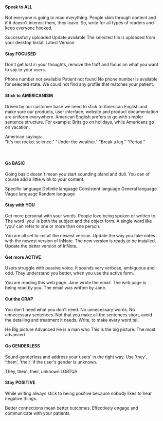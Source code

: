 #### Speak to ALL

Not everyone is going to read everything. People skim through content and if it doesn't interest them, they leave. So, write for all types of readers and keep everyone hooked.

<Rules>
  <DOs>
    <InlineMessage>
      <IconWrapper> Successfully uploaded </IconWrapper>
    </InlineMessage>
    <InlineMessage>
      <IconWrapper> Update available </IconWrapper>
    </InlineMessage>
  </DOs>
  <DONTs>
    <InlineMessage>
      <IconWrapper iconType='error'>
        The selected file is uploaded from your desktop
      </IconWrapper>
    </InlineMessage>
    <InlineMessage>
      <IconWrapper iconType='error'>
        Install Latest Version
      </IconWrapper>
    </InlineMessage>
  </DONTs>
</Rules>
<br />

#### Stay FOCUSED

Don't get lost in your thoughts, remove the fluff and focus on what you want to say to your users.

<Rules>
  <DOs>
    <InlineMessage>
      <IconWrapper>Phone number not available</IconWrapper>
    </InlineMessage>
    <InlineMessage>
      <IconWrapper> Patient not found </IconWrapper>
    </InlineMessage>
  </DOs>
  <DONTs>
    <InlineMessage>
      <IconWrapper iconType='error'>
        No phone number is available for selected state.
      </IconWrapper>
    </InlineMessage>
    <InlineMessage>
      <IconWrapper iconType='error'>
        We could not find any profile that matches your
        patient.
      </IconWrapper>
    </InlineMessage>
  </DONTs>
</Rules>
<br />

#### Stick to AMERICANISM

Driven by our customer base we need to stick to American English and make sure our products, user interface, website and product documentation are uniform everywhere. American English prefers to go with simpler sentence structure. For example: Brits go on holidays, while Americans go on vacation.

<IconWrapper>
  American sayings:
  <br />
  "It's not rocket science." "Under the weather." "Break a
  leg." "Period."
</IconWrapper>

<br />
<br />
<br />

#### Go BASIC

Going basic doesn't mean you start sounding bland and dull. You can of course add a little wink to your content.

<Rules>
  <DOs>
    <InlineMessage>
      <IconWrapper>Specific language</IconWrapper>
    </InlineMessage>
    <InlineMessage>
      <IconWrapper> Definite language </IconWrapper>
    </InlineMessage>
    <InlineMessage>
      <IconWrapper> Consistent language </IconWrapper>
    </InlineMessage>
  </DOs>
  <DONTs>
    <InlineMessage>
      <IconWrapper iconType='error'>
        General language
      </IconWrapper>
    </InlineMessage>
    <InlineMessage>
      <IconWrapper iconType='error'>
        Vague language
      </IconWrapper>
    </InlineMessage>
    <InlineMessage>
      <IconWrapper iconType='error'>
        Random language
      </IconWrapper>
    </InlineMessage>
  </DONTs>
</Rules>
<br />

#### Stay with YOU

Get more personal with your words. People love being spoken or written to. The word 'you' is both the subject and the object form. A single word like 'you' can refer to one or more than one person.

<Rules>
  <DOs>
    <InlineMessage>
      <IconWrapper>
        You are all set to install the newest version.
      </IconWrapper>
    </InlineMessage>
    <InlineMessage>
      <IconWrapper>
        Update the way you take notes with the newest
        version of InNote.
      </IconWrapper>
    </InlineMessage>
  </DOs>
  <DONTs>
    <InlineMessage>
      <IconWrapper iconType='error'>
        The new version is ready to be installed.
      </IconWrapper>
    </InlineMessage>
    <InlineMessage>
      <IconWrapper iconType='error'>
        Update the better version of InNote.
      </IconWrapper>
    </InlineMessage>
  </DONTs>
</Rules>
<br />

#### Get more ACTIVE

Users struggle with passive voice. It sounds very verbose, ambiguous and odd. They understand you better, when you use the active form.

<Rules>
  <DOs>
    <InlineMessage>
      <IconWrapper>
        You are reading this web page.
      </IconWrapper>
    </InlineMessage>
    <InlineMessage>
      <IconWrapper>Jane wrote the email.</IconWrapper>
    </InlineMessage>
  </DOs>
  <DONTs>
    <InlineMessage>
      <IconWrapper iconType='error'>
        The web page is being read by you.
      </IconWrapper>
    </InlineMessage>
    <InlineMessage>
      <IconWrapper iconType='error'>
        The email was written by Jane.
      </IconWrapper>
    </InlineMessage>
  </DONTs>
</Rules>
<br />

#### Cut the CRAP

You don't need what you don't need. No unnecessary words. No unnecessary sentences. Not that you make all the sentences short, avoid the detailing and treatment it needs. Write, to make every word tell.

<Rules>
  <DOs>
    <InlineMessage>
      <IconWrapper>He</IconWrapper>
    </InlineMessage>
    <InlineMessage>
      <IconWrapper>Big picture</IconWrapper>
    </InlineMessage>
    <InlineMessage>
      <IconWrapper>Advanced</IconWrapper>
    </InlineMessage>
  </DOs>
  <DONTs>
    <InlineMessage>
      <IconWrapper iconType='error'>
        He is a man who
      </IconWrapper>
    </InlineMessage>
    <InlineMessage>
      <IconWrapper iconType='error'>
        This is the big picture.
      </IconWrapper>
    </InlineMessage>
    <InlineMessage>
      <IconWrapper iconType='error'>
        The most advanced
      </IconWrapper>
    </InlineMessage>
  </DONTs>
</Rules>
<br />

#### Go GENDERLESS

Sound genderless and address your users' in the right way. Use 'they', 'them', 'their' if the user's gender is unknown.

<Rules>
  <DOs>
    <InlineMessage>
      <IconWrapper>They, them, their, unknown</IconWrapper>
    </InlineMessage>
  </DOs>
  <DONTs>
    <InlineMessage>
      <IconWrapper iconType='error'>LGBTQA</IconWrapper>
    </InlineMessage>
  </DONTs>
</Rules>
<br />

#### Stay POSITIVE

While writing always stick to being positive because nobody likes to hear negative things.

<IconWrapper>
  Better connections mean better outcomes.
</IconWrapper>

<IconWrapper>
  Effectively engage and communicate with your patients.
</IconWrapper>
